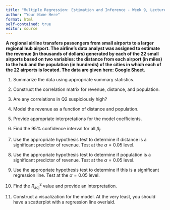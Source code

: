 ```yaml
---
title: "Multiple Regression: Estimation and Inference - Week 9, Lecture 2"
author: "Your Name Here"
format: html
self-contained: true
editor: source
---
```


**A regional airline transfers passengers from small airports to a larger regional hub airport. The airline’s data analyst was assigned to estimate the revenue (in thousands of dollars) generated by each of the 22 small airports based on two variables: the distance from each airport (in miles) to the hub and the population (in hundreds) of the cities in which each of the 22 airports is located. The data are given here: [Google Sheet](https://docs.google.com/spreadsheets/d/10ZN0jMYdVsG2ucIJFSTquVRW916Jj-JmZIGQuqSQhy0/edit?usp=sharing).**

1. Summarize the data using appropriate summary statistics.

2. Construct the correlation matrix for revenue, distance, and population. 

3. Are any correlations in Q2 suspiciously high?

4. Model the revenue as a function of distance and population.

5. Provide appropriate interpretations for the model coefficients.

6. Find the 95% confidence interval for all $\beta_i$.

7. Use the appropriate hypothesis test to determine if distance is a significant predictor of revenue. Test at the $\alpha=0.05$ level.

8. Use the appropriate hypothesis test to determine if population is a significant predictor of revenue. Test at the $\alpha=0.05$ level.

9. Use the appropriate hypothesis test to determine if this is a significant regression line. Test at the $\alpha=0.05$ level.

10. Find the $R^2_{\text{adj}}$ value and provide an interpretation.

11. Construct a visualization for the model. At the very least, you should have a scatterplot with a regression line overlaid.